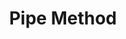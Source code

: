 ---
id: "angular_tf_med_015"
questionType: "TRUE_FALSE"
title: "Pipe Method"
statement: "Custom pipes must implement a method named convert()."
difficulty: "MEDIUM"
category: "Angular"
correctAnswer: false
explanation: "Custom pipes must implement a method named transform()."
---